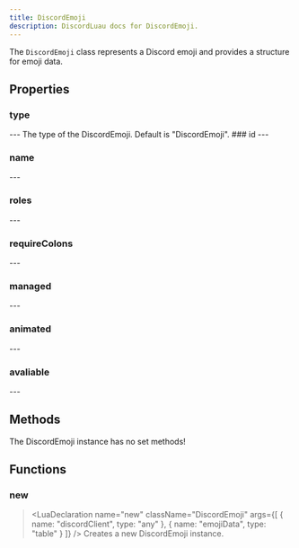 ```yaml
---
title: DiscordEmoji
description: DiscordLuau docs for DiscordEmoji.
---
```

[//]: # (This file was automatically compiled through the Generator luau code under this repository)
[//]: # (if you want to edit the documentation of discord-luau, please write changes)
[//]: # (to the discord-luau repository itself, we extract the comments from discord-luau and translate)
[//]: # (them into markdown files that Nextra can interpret!)

[//]: # (----- DOCUMENT IMPORTS ----- )


[//]: # (----- DOCUMENT DESCRIPTION ----- )

The `DiscordEmoji` class represents a Discord emoji and provides a structure for emoji data.

[//]: # (----- DOCUMENT PROPERTIES ----- )

## Properties

### type

<LuaProperty name="DiscordEmoji.type" type="string" />
---
The type of the DiscordEmoji. Default is "DiscordEmoji".
### id

<LuaProperty name="DiscordEmoji.id" type="string" />
---
	
### name

<LuaProperty name="DiscordEmoji.name" type="string" />
---
	
### roles

<LuaProperty name="DiscordEmoji.roles" type="{ string }" />
---
	
### requireColons

<LuaProperty name="DiscordEmoji.requireColons" type="boolean" />
---
	
### managed

<LuaProperty name="DiscordEmoji.managed" type="boolean" />
---
	
### animated

<LuaProperty name="DiscordEmoji.animated" type="boolean" />
---
	
### avaliable

<LuaProperty name="DiscordEmoji.avaliable" type="boolean" />
---
	

[//]: # (----- DOCUMENT METHODS ----- )

## Methods

The DiscordEmoji instance has no set methods!

[//]: # (----- DOCUMENT FUNCTIONS ----- )

## Functions

### new

> <LuaDeclaration name="new" className="DiscordEmoji" args={[ { name: "discordClient", type: "any" }, { name: "emojiData", type: "table" } ]} />
Creates a new DiscordEmoji instance.

